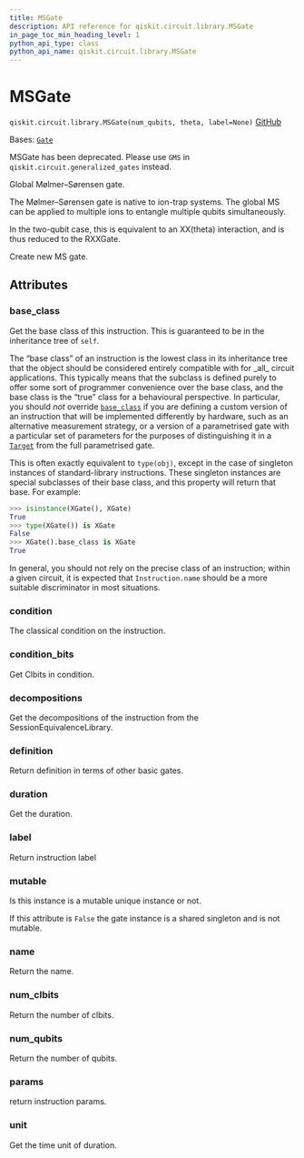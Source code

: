 ```yaml
---
title: MSGate
description: API reference for qiskit.circuit.library.MSGate
in_page_toc_min_heading_level: 1
python_api_type: class
python_api_name: qiskit.circuit.library.MSGate
---
```


# MSGate

<span id="qiskit.circuit.library.MSGate" />

`qiskit.circuit.library.MSGate(num_qubits, theta, label=None)` [GitHub](https://github.com/qiskit/qiskit/tree/stable/1.0/qiskit/circuit/library/generalized_gates/gms.py "view source code")

Bases: [`Gate`](qiskit.circuit.Gate "qiskit.circuit.gate.Gate")

MSGate has been deprecated. Please use `GMS` in `qiskit.circuit.generalized_gates` instead.

Global Mølmer–Sørensen gate.

The Mølmer–Sørensen gate is native to ion-trap systems. The global MS can be applied to multiple ions to entangle multiple qubits simultaneously.

In the two-qubit case, this is equivalent to an XX(theta) interaction, and is thus reduced to the RXXGate.

Create new MS gate.

## Attributes

<span id="qiskit.circuit.library.MSGate.base_class" />

### base\_class

Get the base class of this instruction. This is guaranteed to be in the inheritance tree of `self`.

The “base class” of an instruction is the lowest class in its inheritance tree that the object should be considered entirely compatible with for \_all\_ circuit applications. This typically means that the subclass is defined purely to offer some sort of programmer convenience over the base class, and the base class is the “true” class for a behavioural perspective. In particular, you should *not* override [`base_class`](#qiskit.circuit.library.MSGate.base_class "qiskit.circuit.library.MSGate.base_class") if you are defining a custom version of an instruction that will be implemented differently by hardware, such as an alternative measurement strategy, or a version of a parametrised gate with a particular set of parameters for the purposes of distinguishing it in a [`Target`](qiskit.transpiler.Target "qiskit.transpiler.Target") from the full parametrised gate.

This is often exactly equivalent to `type(obj)`, except in the case of singleton instances of standard-library instructions. These singleton instances are special subclasses of their base class, and this property will return that base. For example:

```python
>>> isinstance(XGate(), XGate)
True
>>> type(XGate()) is XGate
False
>>> XGate().base_class is XGate
True
```

In general, you should not rely on the precise class of an instruction; within a given circuit, it is expected that `Instruction.name` should be a more suitable discriminator in most situations.

<span id="qiskit.circuit.library.MSGate.condition" />

### condition

The classical condition on the instruction.

<span id="qiskit.circuit.library.MSGate.condition_bits" />

### condition\_bits

Get Clbits in condition.

<span id="qiskit.circuit.library.MSGate.decompositions" />

### decompositions

Get the decompositions of the instruction from the SessionEquivalenceLibrary.

<span id="qiskit.circuit.library.MSGate.definition" />

### definition

Return definition in terms of other basic gates.

<span id="qiskit.circuit.library.MSGate.duration" />

### duration

Get the duration.

<span id="qiskit.circuit.library.MSGate.label" />

### label

Return instruction label

<span id="qiskit.circuit.library.MSGate.mutable" />

### mutable

Is this instance is a mutable unique instance or not.

If this attribute is `False` the gate instance is a shared singleton and is not mutable.

<span id="qiskit.circuit.library.MSGate.name" />

### name

Return the name.

<span id="qiskit.circuit.library.MSGate.num_clbits" />

### num\_clbits

Return the number of clbits.

<span id="qiskit.circuit.library.MSGate.num_qubits" />

### num\_qubits

Return the number of qubits.

<span id="qiskit.circuit.library.MSGate.params" />

### params

return instruction params.

<span id="qiskit.circuit.library.MSGate.unit" />

### unit

Get the time unit of duration.

